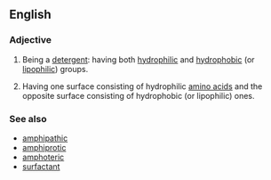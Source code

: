 ==English==
===Adjective===
{{en-adj}}

# {{chemistry|of a [[molecule]]}} Being a [[detergent]]: having both [[hydrophilic]] and [[hydrophobic]] (or [[lipophilic]]) groups.
# {{biochemistry|of a [[protein]]|especially an [[alpha helix]]}} Having one surface consisting of hydrophilic [[amino acids]] and the opposite surface consisting of hydrophobic (or lipophilic) ones.

===See also===
*[[amphipathic]]
*[[amphiprotic]]
*[[amphoteric]]
*[[surfactant]]